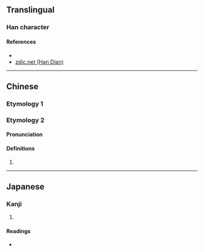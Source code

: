 {{character info/new}}
==Translingual==

===Han character===
{{Han char|rn=85|rad=水|as=12|sn=15|four=37132|canj=ENAO|ids=⿰氵象}}

====References====
* {{Han ref|kx=0648.350|dkj=18226|dj=1058.190|hdz=31726.110|uh=6F52|ud=28498|bh=E64D|bd=58957}}
* [http://www.zdic.net/z/1d/js/6F52.htm zdic.net (Han Dian)]

----

==Chinese==
{{zh-forms}}

===Etymology 1===
{{zh-see|盪|a}}

===Etymology 2===
====Pronunciation====
{{zh-pron
|m=xiàng
|c=
|mc=y
|oc=y
|ma=
|cat=n
}}

====Definitions====
{{zh-hanzi}}

# {{zh-only|漭潒|[[rapid]] [[river]] or [[stream]]}}

----

==Japanese==

===Kanji===
{{ja-kanji|grade=|rs=水12}}

# {{defn|lang=ja|sort=水12}}

====Readings====
* {{ja-readings|on=[[とう]] (tō), [[どう]] (dō), [[しょう]] (shō), [[ぞう]] (zō)|kun=[[ただよう]] (tadayou)}}